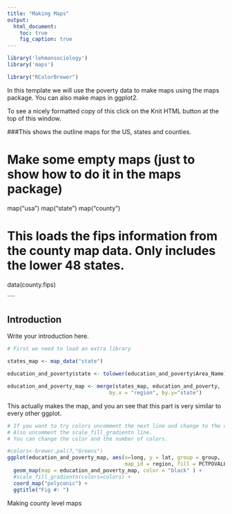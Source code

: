 ```yaml
---
title: "Making Maps"
output:
  html_document:
    toc: true
    fig_caption: true
---
```



````r

library('lehmansociology')
library('maps')

library("RColorBrewer")
````

In this template we will use the poverty data to make maps using the maps package. You can also make maps in ggplot2.

To see a nicely formatted copy of this click on the Knit HTML button at the top of this window.

###This shows the outline maps for the US, states and counties.


# Make some empty maps (just to show how to do it in the maps package)
map("usa")
map("state")
map("county")

# This loads the fips information from the county map data. Only includes the lower 48 states.
data(county.fips)

````

## Introduction
Write your introduction here.



```r
# First we need to load an extra library

states_map <- map_data("state")

```


```r

education_and_poverty$state <- tolower(education_and_poverty$Area_Name)

education_and_poverty_map <- merge(states_map, education_and_poverty, 
                                 by.x = "region", by.y="state")

```


This actually makes the map, and you an see that this part is very similar to every other ggplot.

```r
# If you want to try colors uncomment the next line and change to the color you want.
# Also uncomment the scale_fill_gradientn line.
# You can change the color and the number of colors.

#colors<-brewer.pal(7,"Greens")
ggplot(education_and_poverty_map, aes(x=long, y = lat, group = group, 
                                      map_id = region, fill = PCTPOVALL_2013)) +
  geom_map(map = education_and_poverty_map, color = "black" ) +
  #scale_fill_gradientn(colors=colors) +
  coord_map("polyconic") +
  ggtitle("Fig #: ")

```


Making county level maps

